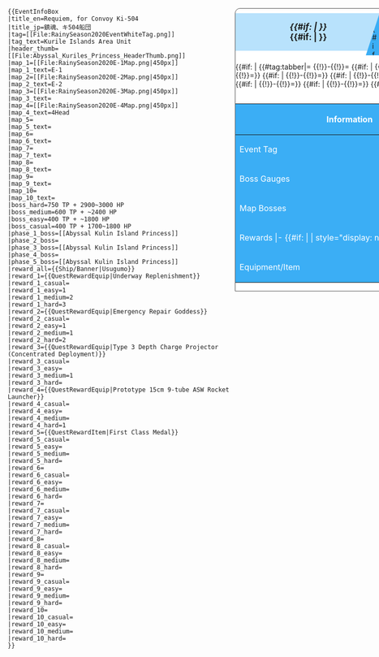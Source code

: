 <includeonly><div id="top-info-container" style="height: auto; min-width: 900px;">
<div id="info-box" style="position: sticky; top: -110px; float:right; width: 450px; border: 1px #555 solid; margin-left: 5px; margin-bottom: 5px; background-color: white; border-radius: 10px 10px 0px 0px; overflow: hidden;">
   <div id="banner" style="position: relative;overflow: hidden;height: 92px; align-items : center;justify-content: center;display: inline-flex;width: 100%;">
      <div id="overlay" style="position: relative; width: 64.5%; height: auto; vertical-align: bottom; display: inline-flex; align-items: center; background-color: #3baef55c;">
          <div style="text-align: center; width:  100%;font-size: larger;"><b><i>{{#if: {{{title_en|}}} | {{{title_en}}}}}</i><br>{{#if: {{{title_jp|}}} | {{{title_jp}}}}}</b></div>
      </div><div id="banner_tag" style="position: relative; object-fit: cover; width: 10.5%; height: 100%; float: right; margin-left: -15px; transform:skewX(-18deg); background-color: #3baef5; overflow: hidden;">
         <div style="height: 0px; width: 0px; margin-left: -13px; margin-top: 14px; transform:skewX(18deg);">
{{#if: {{{tag|}}} | {{{tag}}}}}
         </div>
      </div><div id="banner_img" style="position: relative; object-fit: cover; width: 33%; margin-right: -15px; height: 100%; float: right; margin-left: -1px; transform:skewX(-18deg); background-color: #296d96; overflow: hidden;">
         <div style="height: 0px; width: 0px; margin-left: -35px; margin-top: -7px; transform:skewX(18deg);">
{{#if: {{{header_thumb|}}} | {{{header_thumb}}}}}
         </div>
      </div>
   </div>
<div id="map" style="position: relative; overflow: hidden;height: auto; align-items: center;justify-content: center;display: inline-flex; width: 100%;">
{{#if: {{{map_2|}}} | {{#tag:tabber|{{{map_1_text|}}}={{{map_1|}}}
{{!}}-{{!}}{{{map_2_text|2}}}={{{map_2|}}}
{{#if: {{{map_3|}}} | {{!}}-{{!}}{{{map_3_text|}}}={{{map_3|}}}}}
{{#if: {{{map_4|}}} | {{!}}-{{!}}{{{map_4_text|}}}={{{map_4|}}}}}
{{#if: {{{map_5|}}} | {{!}}-{{!}}{{{map_5_text|}}}={{{map_5|}}}}}
{{#if: {{{map_6|}}} | {{!}}-{{!}}{{{map_6_text|}}}={{{map_6|}}}}}
{{#if: {{{map_7|}}} | {{!}}-{{!}}{{{map_7_text|}}}={{{map_7|}}}}}
{{#if: {{{map_8|}}} | {{!}}-{{!}}{{{map_8_text|}}}={{{map_8|}}}}}
{{#if: {{{map_9|}}} | {{!}}-{{!}}{{{map_9_text|}}}={{{map_9|}}}}}
{{#if: {{{map_10|}}} | {{!}}-{{!}}{{{map_10_text|}}}={{{map_10|}}}}}}} | {{{map_1|}}}}}
</div>
   <div id="information" style="position: relative; height: auto; align-items: center; justify-content: center; display: inline-flex; width: 100%;">
{| style="width:100%;"
!colspan="5" style="background-color: #3baef5; color: white;"|<b>Information</b>
|-
!colspan="1" style="background-color: #3baef5; color: white; width: 25%;"|Event Tag
|colspan="4"|{{#if: {{{tag_text|}}} | {{{tag_text}}}}}
|-
!rowspan="4" colspan="1" style="background-color: #3baef5; color: white;"|Boss Gauges
|colspan="4"|Hard ({{lang|ja|甲}}): {{#if: {{{boss_hard|}}} | {{{boss_hard}}} | ?}}
|-
|colspan="4"|Medium ({{lang|ja|乙}}): {{#if: {{{boss_medium|}}} | {{{boss_medium}}} | ?}}
|-
|colspan="4"|Easy ({{lang|ja|丙}}): {{#if: {{{boss_easy|}}} | {{{boss_easy}}} | ?}}
|-
|colspan="4"|Casual ({{lang|ja|丁}}): {{#if: {{{boss_casual|}}} | {{{boss_casual}}} | ?}}
|-
!rowspan="5" style="background-color: #3baef5; color: white;"|Map Bosses
|colspan="4" {{#if: {{{phase_1_boss|}}} | | style="display: none;" }}|{{{phase_1_boss|}}}
|-
|colspan="4" {{#if: {{{phase_2_boss|}}} | | style="display: none;" }}|{{{phase_2_boss|}}}
|-
|colspan="4" {{#if: {{{phase_3_boss|}}} | | style="display: none;" }}|{{{phase_3_boss|}}}
|-
|colspan="4" {{#if: {{{phase_4_boss|}}} | | style="display: none;" }}|{{{phase_4_boss|}}}
|-
|colspan="4" {{#if: {{{phase_5_boss|}}} | | style="display: none;" }}|{{{phase_5_boss|}}}
|-
!colspan="5" style="background-color: #3baef5; color: white;"|Rewards
|- {{#if: {{{reward_all|}}} | | style="display: none;" }}
!colspan="5" style="background-color: #FFFFFF;"|All
|- {{#if: {{{reward_all|}}} | | style="display: none;" }}
|colspan="5" style="text-align:center;"|{{{reward_all|}}}
|-
!colspan="1" style="background-color: #3baef5; color: white;"|Equipment/Item
!colspan="1" style="background-color: #3baef5; color: white; width: 15%;"|{{lang|ja|丁}}<br />Casual
!colspan="1" style="background-color: #3baef5; color: white; width: 15%;"|{{lang|ja|丙}}<br />Easy
!colspan="1" style="background-color: #3baef5; color: white; width: 15%;"|{{lang|ja|乙}}<br />Medium
!colspan="1" style="background-color: #3baef5; color: white; width: 15%;"|{{lang|ja|甲}}<br />Hard
|- {{#if: {{{reward_1|}}} | | style="display: none;" }}
|style="text-align:center; background-color: #eef2f7; font-size: 20px;"|{{{reward_1|}}}
|style="text-align:center; background-color: #eef2f7; font-size: 20px;"|{{{reward_1_casual|}}}
|style="text-align:center; background-color: #eef2f7; font-size: 20px;"|{{{reward_1_easy|}}}
|style="text-align:center; background-color: #eef2f7; font-size: 20px;"|{{{reward_1_medium|}}}
|style="text-align:center; background-color: #eef2f7; font-size: 20px;"|{{{reward_1_hard|}}}
|- {{#if: {{{reward_2|}}} | | style="display: none;" }}
|style="text-align:center; background-color: #eef2f7; font-size: 20px;"|{{{reward_2|}}}
|style="text-align:center; background-color: #eef2f7; font-size: 20px;"|{{{reward_2_casual|}}}
|style="text-align:center; background-color: #eef2f7; font-size: 20px;"|{{{reward_2_easy|}}}
|style="text-align:center; background-color: #eef2f7; font-size: 20px;"|{{{reward_2_medium|}}}
|style="text-align:center; background-color: #eef2f7; font-size: 20px;"|{{{reward_2_hard|}}}
|- {{#if: {{{reward_3|}}} | | style="display: none;" }}
|style="text-align:center; background-color: #eef2f7; font-size: 20px;"|{{{reward_3|}}}
|style="text-align:center; background-color: #eef2f7; font-size: 20px;"|{{{reward_3_casual|}}}
|style="text-align:center; background-color: #eef2f7; font-size: 20px;"|{{{reward_3_easy|}}}
|style="text-align:center; background-color: #eef2f7; font-size: 20px;"|{{{reward_3_medium|}}}
|style="text-align:center; background-color: #eef2f7; font-size: 20px;"|{{{reward_3_hard|}}}
|- {{#if: {{{reward_4|}}} | | style="display: none;" }}
|style="text-align:center; background-color: #eef2f7; font-size: 20px;"|{{{reward_4|}}}
|style="text-align:center; background-color: #eef2f7; font-size: 20px;"|{{{reward_4_casual|}}}
|style="text-align:center; background-color: #eef2f7; font-size: 20px;"|{{{reward_4_easy|}}}
|style="text-align:center; background-color: #eef2f7; font-size: 20px;"|{{{reward_4_medium|}}}
|style="text-align:center; background-color: #eef2f7; font-size: 20px;"|{{{reward_4_hard|}}}
|- {{#if: {{{reward_5|}}} | | style="display: none;" }}
|style="text-align:center; background-color: #eef2f7; font-size: 20px;"|{{{reward_5|}}}
|style="text-align:center; background-color: #eef2f7; font-size: 20px;"|{{{reward_5_casual|}}}
|style="text-align:center; background-color: #eef2f7; font-size: 20px;"|{{{reward_5_easy|}}}
|style="text-align:center; background-color: #eef2f7; font-size: 20px;"|{{{reward_5_medium|}}}
|style="text-align:center; background-color: #eef2f7; font-size: 20px;"|{{{reward_5_hard|}}}
|- {{#if: {{{reward_6|}}} | | style="display: none;" }}
|style="text-align:center; background-color: #eef2f7; font-size: 20px;"|{{{reward_6|}}}
|style="text-align:center; background-color: #eef2f7; font-size: 20px;"|{{{reward_6_casual|}}}
|style="text-align:center; background-color: #eef2f7; font-size: 20px;"|{{{reward_6_easy|}}}
|style="text-align:center; background-color: #eef2f7; font-size: 20px;"|{{{reward_6_medium|}}}
|style="text-align:center; background-color: #eef2f7; font-size: 20px;"|{{{reward_6_hard|}}}
|- {{#if: {{{reward_7|}}} | | style="display: none;" }}
|style="text-align:center; background-color: #eef2f7; font-size: 20px;"|{{{reward_7|}}}
|style="text-align:center; background-color: #eef2f7; font-size: 20px;"|{{{reward_7_casual|}}}
|style="text-align:center; background-color: #eef2f7; font-size: 20px;"|{{{reward_7_easy|}}}
|style="text-align:center; background-color: #eef2f7; font-size: 20px;"|{{{reward_7_medium|}}}
|style="text-align:center; background-color: #eef2f7; font-size: 20px;"|{{{reward_7_hard|}}}
|- {{#if: {{{reward_8|}}} | | style="display: none;" }}
|style="text-align:center; background-color: #eef2f7; font-size: 20px;"|{{{reward_8|}}}
|style="text-align:center; background-color: #eef2f7; font-size: 20px;"|{{{reward_8_casual|}}}
|style="text-align:center; background-color: #eef2f7; font-size: 20px;"|{{{reward_8_easy|}}}
|style="text-align:center; background-color: #eef2f7; font-size: 20px;"|{{{reward_8_medium|}}}
|style="text-align:center; background-color: #eef2f7; font-size: 20px;"|{{{reward_8_hard|}}}
|- {{#if: {{{reward_9|}}} | | style="display: none;" }}
|style="text-align:center; background-color: #eef2f7; font-size: 20px;"|{{{reward_9|}}}
|style="text-align:center; background-color: #eef2f7; font-size: 20px;"|{{{reward_9_casual|}}}
|style="text-align:center; background-color: #eef2f7; font-size: 20px;"|{{{reward_9_easy|}}}
|style="text-align:center; background-color: #eef2f7; font-size: 20px;"|{{{reward_9_medium|}}}
|style="text-align:center; background-color: #eef2f7; font-size: 20px;"|{{{reward_9_hard|}}}
|- {{#if: {{{reward_10|}}} | | style="display: none;" }}
|style="text-align:center; background-color: #eef2f7; font-size: 20px;"|{{{reward_10|}}}
|style="text-align:center; background-color: #eef2f7; font-size: 20px;"|{{{reward_10_casual|}}}
|style="text-align:center; background-color: #eef2f7; font-size: 20px;"|{{{reward_10_easy|}}}
|style="text-align:center; background-color: #eef2f7; font-size: 20px;"|{{{reward_10_medium|}}}
|style="text-align:center; background-color: #eef2f7; font-size: 20px;"|{{{reward_10_hard|}}}
|}

   </div>
</div>
</div></includeonly><noinclude>
<pre>
{{EventInfoBox
|title_en=Requiem, for Convoy Ki-504
|title_jp=鎮魂、キ504船団
|tag=[[File:RainySeason2020EventWhiteTag.png]]
|tag_text=Kurile Islands Area Unit
|header_thumb=[[File:Abyssal_Kuriles_Princess_HeaderThumb.png]]
|map_1=[[File:RainySeason2020E-1Map.png|450px]]
|map_1_text=E-1
|map_2=[[File:RainySeason2020E-2Map.png|450px]]
|map_2_text=E-2
|map_3=[[File:RainySeason2020E-3Map.png|450px]]
|map_3_text=
|map_4=[[File:RainySeason2020E-4Map.png|450px]]
|map_4_text=4Head
|map_5=
|map_5_text=
|map_6=
|map_6_text=
|map_7=
|map_7_text=
|map_8=
|map_8_text=
|map_9=
|map_9_text=
|map_10=
|map_10_text=
|boss_hard=750 TP + 2900~3000 HP
|boss_medium=600 TP + ~2400 HP
|boss_easy=400 TP + ~1800 HP
|boss_casual=400 TP + 1700~1800 HP
|phase_1_boss=[[Abyssal Kulin Island Princess]]
|phase_2_boss=
|phase_3_boss=[[Abyssal Kulin Island Princess]]
|phase_4_boss=
|phase_5_boss=[[Abyssal Kulin Island Princess]]
|reward_all={{Ship/Banner|Usugumo}}
|reward_1={{QuestRewardEquip|Underway Replenishment}}
|reward_1_casual=
|reward_1_easy=1
|reward_1_medium=2
|reward_1_hard=3
|reward_2={{QuestRewardEquip|Emergency Repair Goddess}}
|reward_2_casual=
|reward_2_easy=1
|reward_2_medium=1
|reward_2_hard=2
|reward_3={{QuestRewardEquip|Type 3 Depth Charge Projector (Concentrated Deployment)}}
|reward_3_casual=
|reward_3_easy=
|reward_3_medium=1
|reward_3_hard=
|reward_4={{QuestRewardEquip|Prototype 15cm 9-tube ASW Rocket Launcher}}
|reward_4_casual=
|reward_4_easy=
|reward_4_medium=
|reward_4_hard=1
|reward_5={{QuestRewardItem|First Class Medal}}
|reward_5_casual=
|reward_5_easy=
|reward_5_medium=
|reward_5_hard=
|reward_6=
|reward_6_casual=
|reward_6_easy=
|reward_6_medium=
|reward_6_hard=
|reward_7=
|reward_7_casual=
|reward_7_easy=
|reward_7_medium=
|reward_7_hard=
|reward_8=
|reward_8_casual=
|reward_8_easy=
|reward_8_medium=
|reward_8_hard=
|reward_9=
|reward_9_casual=
|reward_9_easy=
|reward_9_medium=
|reward_9_hard=
|reward_10=
|reward_10_casual=
|reward_10_easy=
|reward_10_medium=
|reward_10_hard=
}}
</pre>
{{EventInfoBox
|title_en=Requiem, for Convoy Ki-504
|title_jp=鎮魂、キ504船団
|tag=[[File:RainySeason2020EventWhiteTag.png]]
|tag_text=Kurile Islands Area Unit
|header_thumb=[[File:Abyssal_Kuriles_Princess_HeaderThumb.png]]
|map_1=[[File:RainySeason2020E-1Map.png|450px]]
|map_1_text=E-1
|map_2=[[File:RainySeason2020E-2Map.png|450px]]
|map_2_text=E-2
|map_3=[[File:RainySeason2020E-3Map.png|450px]]
|map_3_text=
|map_4=[[File:RainySeason2020E-4Map.png|450px]]
|map_4_text=4Head
|map_5=
|map_5_text=
|map_6=
|map_6_text=
|map_7=
|map_7_text=
|map_8=
|map_8_text=
|map_9=
|map_9_text=
|map_10=
|map_10_text=
|boss_hard=750 TP + 2900~3000 HP
|boss_medium=600 TP + ~2400 HP
|boss_easy=400 TP + ~1800 HP
|boss_casual=400 TP + 1700~1800 HP
|phase_1_boss=[[Abyssal Kulin Island Princess]]
|phase_2_boss=
|phase_3_boss=[[Abyssal Kulin Island Princess]]
|phase_4_boss=
|phase_5_boss=[[Abyssal Kulin Island Princess]]
|reward_all={{Ship/Banner|Usugumo}}
|reward_1={{QuestRewardEquip|Underway Replenishment}}
|reward_1_casual=
|reward_1_easy=1
|reward_1_medium=2
|reward_1_hard=3
|reward_2={{QuestRewardEquip|Emergency Repair Goddess}}
|reward_2_casual=
|reward_2_easy=1
|reward_2_medium=1
|reward_2_hard=2
|reward_3={{QuestRewardEquip|Type 3 Depth Charge Projector (Concentrated Deployment)}}
|reward_3_casual=
|reward_3_easy=
|reward_3_medium=1
|reward_3_hard=
|reward_4={{QuestRewardEquip|Prototype 15cm 9-tube ASW Rocket Launcher}}
|reward_4_casual=
|reward_4_easy=
|reward_4_medium=
|reward_4_hard=1
|reward_5={{QuestRewardItem|First Class Medal}}
|reward_5_casual=
|reward_5_easy=
|reward_5_medium=
|reward_5_hard=
|reward_6=
|reward_6_casual=
|reward_6_easy=
|reward_6_medium=
|reward_6_hard=
|reward_7=
|reward_7_casual=
|reward_7_easy=
|reward_7_medium=
|reward_7_hard=
|reward_8=
|reward_8_casual=
|reward_8_easy=
|reward_8_medium=
|reward_8_hard=
|reward_9=
|reward_9_casual=
|reward_9_easy=
|reward_9_medium=
|reward_9_hard=
|reward_10=
|reward_10_casual=
|reward_10_easy=
|reward_10_medium=
|reward_10_hard=
}}
</noinclude>